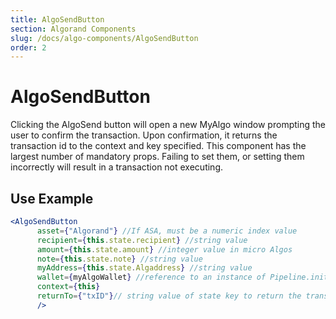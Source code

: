 ```yaml
---
title: AlgoSendButton
section: Algorand Components
slug: /docs/algo-components/AlgoSendButton
order: 2
---
```

# AlgoSendButton

Clicking the AlgoSend button will open a new MyAlgo window prompting the user to confirm the transaction. Upon confirmation, it returns the transaction id to the context and key specified. This component has the largest number of mandatory props. Failing to set them, or setting them incorrectly will result in a transaction not executing.

## Use Example
```jsx
<AlgoSendButton
      asset={"Algorand"} //If ASA, must be a numeric index value
      recipient={this.state.recipient} //string value
      amount={this.state.amount} //integer value in micro Algos
      note={this.state.note} //string value
      myAddress={this.state.Algaddress} //string value
      wallet={myAlgoWallet} //reference to an instance of Pipeline.init(); that is called ONCE when the app is initialized
      context={this}
      returnTo={"txID"}// string value of state key to return the transaction id
      />
```